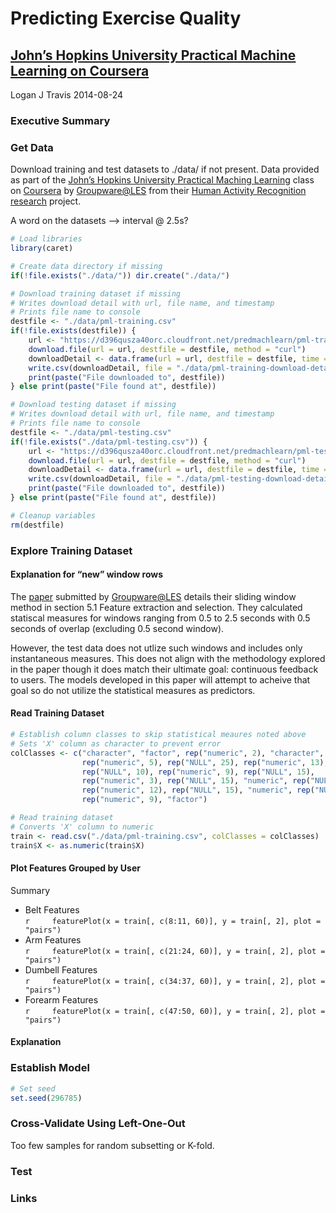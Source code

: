# Predicting Exercise Quality
## [John's Hopkins University Practical Machine Learning on Coursera][coursera_machine_learning]
Logan J Travis
2014-08-24

### Executive Summary

### Get Data
Download training and test datasets to ./data/ if not present. Data provided as part of the [John's Hopkins University Practical Maching Learning][coursera_machine_learning] class on [Coursera][coursera] by [Groupware@LES][groupwareLES] from their [Human Activity Recognition research][data_source] project.

A word on the datasets --> interval @ 2.5s?

```r
# Load libraries
library(caret)

# Create data directory if missing
if(!file.exists("./data/")) dir.create("./data/")

# Download training dataset if missing
# Writes download detail with url, file name, and timestamp
# Prints file name to console
destfile <- "./data/pml-training.csv"
if(!file.exists(destfile)) {
    url <- "https://d396qusza40orc.cloudfront.net/predmachlearn/pml-training.csv"
    download.file(url = url, destfile = destfile, method = "curl")
    downloadDetail <- data.frame(url = url, destfile = destfile, time = Sys.time())
    write.csv(downloadDetail, file = "./data/pml-training-download-detail.txt")
    print(paste("File downloaded to", destfile))
} else print(paste("File found at", destfile))

# Download testing dataset if missing
# Writes download detail with url, file name, and timestamp
# Prints file name to console
destfile <- "./data/pml-testing.csv"
if(!file.exists("./data/pml-testing.csv")) {
    url <- "https://d396qusza40orc.cloudfront.net/predmachlearn/pml-testing.csv"
    download.file(url = url, destfile = destfile, method = "curl")
    downloadDetail <- data.frame(url = url, destfile = destfile, time = Sys.time())
    write.csv(downloadDetail, file = "./data/pml-testing-download-detail.txt")
    print(paste("File downloaded to", destfile))    
} else print(paste("File found at", destfile))

# Cleanup variables
rm(destfile)
```

### Explore Training Dataset

#### Explanation for "new" window rows
The [paper][data_paper] submitted by [Groupware@LES][groupwareLES] details their sliding window method in section 5.1 Feature extraction and selection. They calculated statiscal measures for windows ranging from 0.5 to 2.5 seconds with 0.5 seconds of overlap (excluding 0.5 second window).

However, the test data does not utlize such windows and includes only instantaneous measures. This does not align with the methodology explored in the paper though it does match their ultimate goal: continuous feedback to users. The models developed in this paper will attempt to acheive that goal so do not utilize the statistical measures as predictors.

#### Read Training Dataset

```r
# Establish column classes to skip statistical meaures noted above
# Sets 'X' column as character to prevent error
colClasses <- c("character", "factor", rep("numeric", 2), "character", "factor", 
                rep("numeric", 5), rep("NULL", 25), rep("numeric", 13), 
                rep("NULL", 10), rep("numeric", 9), rep("NULL", 15), 
                rep("numeric", 3), rep("NULL", 15), "numeric", rep("NULL", 10), 
                rep("numeric", 12), rep("NULL", 15), "numeric", rep("NULL", 10), 
                rep("numeric", 9), "factor")

# Read training dataset
# Converts 'X' column to numeric
train <- read.csv("./data/pml-training.csv", colClasses = colClasses)
train$X <- as.numeric(train$X)
```

#### Plot Features Grouped by User
Summary

<ul>
    <li>Belt Features<br>
    ```r
    featurePlot(x = train[, c(8:11, 60)], y = train[, 2], plot = "pairs")
    ```
    </li>
    <li>Arm Features<br>
    ```r
    featurePlot(x = train[, c(21:24, 60)], y = train[, 2], plot = "pairs")
    ```
    </li>
    <li>Dumbell Features<br>
    ```r
    featurePlot(x = train[, c(34:37, 60)], y = train[, 2], plot = "pairs")
    ```
    </li>
    <li>Forearm Features<br>
    ```r
    featurePlot(x = train[, c(47:50, 60)], y = train[, 2], plot = "pairs")
    ```
    </li>
</ul>

#### Explanation

### Establish Model

```r
# Set seed
set.seed(296785)
```

### Cross-Validate Using Left-One-Out
Too few samples for random subsetting or K-fold.

### Test

### Links
[coursera]: https://www.coursera.org/
[coursera_machine_learning]: https://www.coursera.org/course/predmachlearn
[groupwareLES]: http://groupware.les.inf.puc-rio.br/
[data_paper]: http://groupware.les.inf.puc-rio.br/public/papers/2013.Velloso.QAR-WLE.pdf
[data_source]: http://groupware.les.inf.puc-rio.br/har
[data_train]: https://d396qusza40orc.cloudfront.net/predmachlearn/pml-training.csv
[data_test]: https://d396qusza40orc.cloudfront.net/predmachlearn/pml-testing.csv